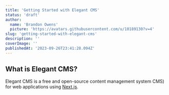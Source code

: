 ```yaml
---
title: 'Getting Started with Elegant CMS'
status: 'draft'
author:
  name: 'Brandon Owens'
  picture: 'https://avatars.githubusercontent.com/u/10189130?v=4'
slug: 'getting-started-with-elegant-cms'
description: ''
coverImage: ''
publishedAt: '2023-09-26T23:41:28.094Z'
---
```


## What is Elegant CMS?

Elegant CMS is a free and open-source content management system CMS) for web applications using [Next.js](https://nextjs.org/).

<br>

<br>

